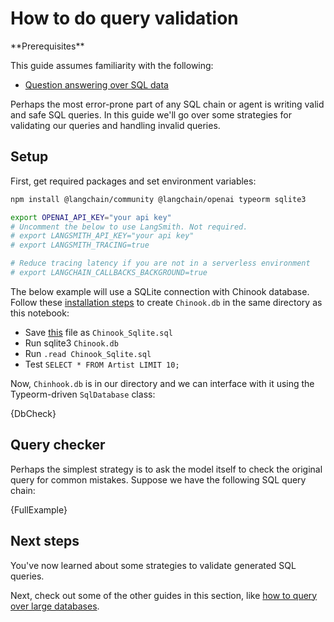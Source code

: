 # How to do query validation

<Info>
**Prerequisites**


This guide assumes familiarity with the following:

- [Question answering over SQL data](/oss/python/tutorials/sql_qa)

</Info>

Perhaps the most error-prone part of any SQL chain or agent is writing valid and safe SQL queries.
In this guide we'll go over some strategies for validating our queries and handling invalid queries.

## Setup

First, get required packages and set environment variables:


<IntegrationInstallTooltip></IntegrationInstallTooltip>

```bash
npm install @langchain/community @langchain/openai typeorm sqlite3
```

```bash
export OPENAI_API_KEY="your api key"
# Uncomment the below to use LangSmith. Not required.
# export LANGSMITH_API_KEY="your api key"
# export LANGSMITH_TRACING=true

# Reduce tracing latency if you are not in a serverless environment
# export LANGCHAIN_CALLBACKS_BACKGROUND=true
```

The below example will use a SQLite connection with Chinook database. Follow these [installation steps](https://database.guide/2-sample-databases-sqlite/) to create `Chinook.db` in the same directory as this notebook:

- Save [this](https://raw.githubusercontent.com/lerocha/chinook-database/master/ChinookDatabase/DataSources/Chinook_Sqlite.sql) file as `Chinook_Sqlite.sql`
- Run sqlite3 `Chinook.db`
- Run `.read Chinook_Sqlite.sql`
- Test `SELECT * FROM Artist LIMIT 10;`

Now, `Chinhook.db` is in our directory and we can interface with it using the Typeorm-driven `SqlDatabase` class:


<CodeBlock language="typescript">{DbCheck}</CodeBlock>

## Query checker

Perhaps the simplest strategy is to ask the model itself to check the original query for common mistakes.
Suppose we have the following SQL query chain:


<CodeBlock language="typescript">{FullExample}</CodeBlock>

## Next steps

You've now learned about some strategies to validate generated SQL queries.

Next, check out some of the other guides in this section, like [how to query over large databases](/oss/python/how-to/sql_large_db).
